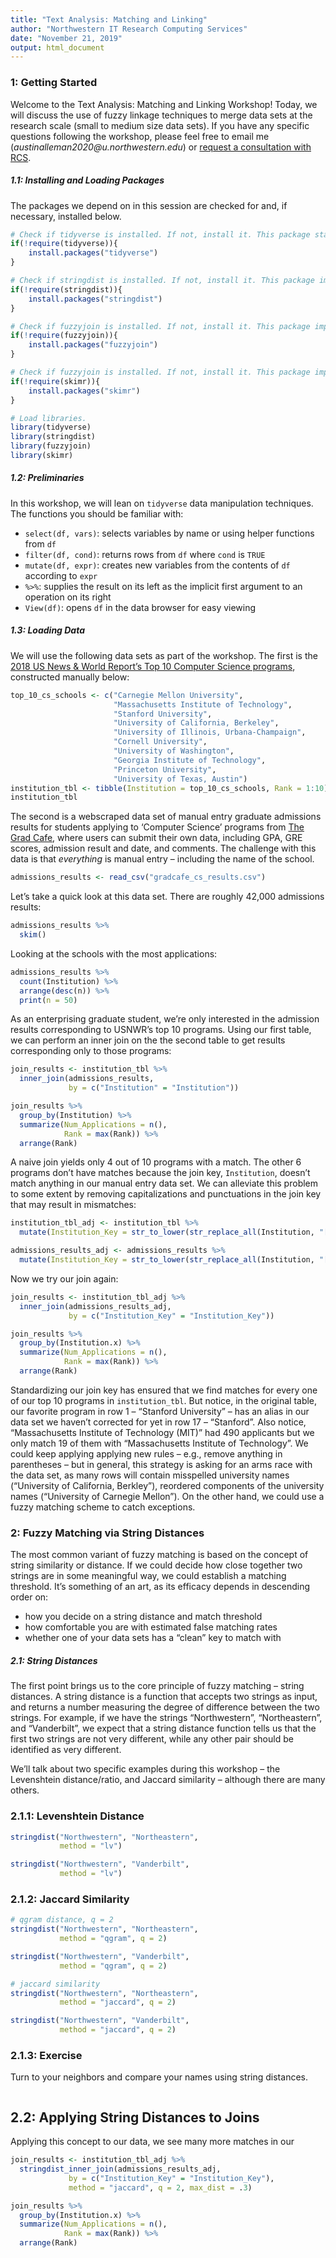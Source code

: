 ```yaml
---
title: "Text Analysis: Matching and Linking"
author: "Northwestern IT Research Computing Services"
date: "November 21, 2019"
output: html_document
---
```


### 1: Getting Started

Welcome to the Text Analysis: Matching and Linking Workshop! Today, we will discuss the use of fuzzy linkage techniques to merge data sets at the research scale (small to medium size data sets). If you have any specific questions following the workshop, please feel free to email me (*austinalleman2020\@u.northwestern.edu*) or [request a consultation with RCS](https://www.it.northwestern.edu/service-catalog/research/data-services/data-science.html).

##### 1.1: Installing and Loading Packages

The packages we depend on in this session are checked for and, if necessary, installed below.

```r
# Check if tidyverse is installed. If not, install it. This package standardizes a wide variety of data manipulation and modeling packages.
if(!require(tidyverse)){
    install.packages("tidyverse")
}

# Check if stringdist is installed. If not, install it. This package implements string distance/similarity metrics.
if(!require(stringdist)){
    install.packages("stringdist")
}

# Check if fuzzyjoin is installed. If not, install it. This package implements joins based on string distances.
if(!require(fuzzyjoin)){
    install.packages("fuzzyjoin")
}

# Check if fuzzyjoin is installed. If not, install it. This package implements joins based on string distances.
if(!require(skimr)){
    install.packages("skimr")
}

# Load libraries.
library(tidyverse)
library(stringdist)
library(fuzzyjoin)
library(skimr)
```

##### 1.2: Preliminaries

In this workshop, we will lean on `tidyverse` data manipulation techniques. The functions you should be familiar with:

* `select(df, vars)`: selects variables by name or using helper functions from `df`
* `filter(df, cond)`: returns rows from `df` where `cond` is `TRUE`
* `mutate(df, expr)`: creates new variables from the contents of `df` according to `expr`
* `%>%`: supplies the result on its left as the implicit first argument to an operation on its right
* `View(df)`: opens `df` in the data browser for easy viewing

##### 1.3: Loading Data

We will use the following data sets as part of the workshop. The first is the [2018 US News \& World Report's Top 10 Computer Science programs](https://www.usnews.com/best-graduate-schools/top-science-schools/computer-science-rankings), constructed manually below:

```r
top_10_cs_schools <- c("Carnegie Mellon University", 
                       "Massachusetts Institute of Technology",
                       "Stanford University",
                       "University of California, Berkeley",
                       "University of Illinois, Urbana-Champaign",
                       "Cornell University",
                       "University of Washington",
                       "Georgia Institute of Technology",
                       "Princeton University",
                       "University of Texas, Austin")
institution_tbl <- tibble(Institution = top_10_cs_schools, Rank = 1:10)
institution_tbl
```

The second is a webscraped data set of manual entry graduate admissions results for students applying to 'Computer Science' programs from [The Grad Cafe](https://www.thegradcafe.com/survey/index.php), where users can submit their own data, including GPA, GRE scores, admission result and date, and comments. The challenge with this data is that *everything* is manual entry -- including the name of the school.

```r
admissions_results <- read_csv("gradcafe_cs_results.csv")
```

Let's take a quick look at this data set. There are roughly 42,000 admissions results:

```r
admissions_results %>%
  skim()
```

Looking at the schools with the most applications:

```r
admissions_results %>%
  count(Institution) %>%
  arrange(desc(n)) %>%
  print(n = 50)
```

As an enterprising graduate student, we're only interested in the admission results corresponding to USNWR's top 10 programs. Using our first table, we can perform an inner join on the the second table to get results corresponding only to those programs:

```r
join_results <- institution_tbl %>%
  inner_join(admissions_results, 
             by = c("Institution" = "Institution"))

join_results %>%
  group_by(Institution) %>%
  summarize(Num_Applications = n(),
            Rank = max(Rank)) %>%
  arrange(Rank)
```

A naive join yields only 4 out of 10 programs with a match. The other 6 programs don't have matches because the join key, `Institution`, doesn't match anything in our manual entry data set. We can alleviate this problem to some extent by removing capitalizations and punctuations in the join key that may result in mismatches:

```r
institution_tbl_adj <- institution_tbl %>%
  mutate(Institution_Key = str_to_lower(str_replace_all(Institution, "[:punct:]", "")))

admissions_results_adj <- admissions_results %>%
  mutate(Institution_Key = str_to_lower(str_replace_all(Institution, "[:punct:]", "")))
```

Now we try our join again:

```r
join_results <- institution_tbl_adj %>%
  inner_join(admissions_results_adj, 
             by = c("Institution_Key" = "Institution_Key"))

join_results %>%
  group_by(Institution.x) %>%
  summarize(Num_Applications = n(),
            Rank = max(Rank)) %>%
  arrange(Rank)
```

Standardizing our join key has ensured that we find matches for every one of our top 10 programs in `institution_tbl`. But notice, in the original table, our favorite program in row 1 -- "Stanford University" -- has an alias in our data set we haven't corrected for yet in row 17 -- "Stanford". Also notice, "Massachusetts Institute of Technology (MIT)" had 490 applicants but we only match 19 of them with "Massachusetts Institute of Technology". We could keep applying applying new rules -- e.g., remove anything in parentheses -- but in general, this strategy is asking for an arms race with the data set, as many rows will contain misspelled university names ("University of California, Berkley"), reordered components of the university names ("University of Carnegie Mellon"). On the other hand, we could use a fuzzy matching scheme to catch exceptions.

### 2: Fuzzy Matching via String Distances

The most common variant of fuzzy matching is based on the concept of string similarity or distance. If we could decide how close together two strings are in some meaningful way, we could establish a matching threshold. It's something of an art, as its efficacy depends in descending order on:

* how you decide on a string distance and match threshold
* how comfortable you are with estimated false matching rates
* whether one of your data sets has a "clean" key to match with

##### 2.1: String Distances

The first point brings us to the core principle of fuzzy matching -- string distances. A string distance is a function that accepts two strings as input, and returns a number measuring the degree of difference between the two strings. For example, if we have the strings "Northwestern", "Northeastern", and "Vanderbilt", we expect that a string distance function tells us that the first two strings are not very different, while any other pair should be identified as very different.

We'll talk about two specific examples during this workshop -- the Levenshtein distance/ratio, and Jaccard similarity -- although there are many others. 

### 2.1.1: Levenshtein Distance

```r
stringdist("Northwestern", "Northeastern",
           method = "lv")

stringdist("Northwestern", "Vanderbilt",
           method = "lv")
```

### 2.1.2: Jaccard Similarity

```r
# qgram distance, q = 2
stringdist("Northwestern", "Northeastern",
           method = "qgram", q = 2)

stringdist("Northwestern", "Vanderbilt",
           method = "qgram", q = 2)

# jaccard similarity
stringdist("Northwestern", "Northeastern",
           method = "jaccard", q = 2)

stringdist("Northwestern", "Vanderbilt",
           method = "jaccard", q = 2)
```

### 2.1.3: Exercise

Turn to your neighbors and compare your names using string distances.

```r

```

## 2.2: Applying String Distances to Joins

Applying this concept to our data, we see many more matches in our 

```r
join_results <- institution_tbl_adj %>%
  stringdist_inner_join(admissions_results_adj, 
             by = c("Institution_Key" = "Institution_Key"),
             method = "jaccard", q = 2, max_dist = .3)

join_results %>%
  group_by(Institution.x) %>%
  summarize(Num_Applications = n(),
            Rank = max(Rank)) %>%
  arrange(Rank)
```

